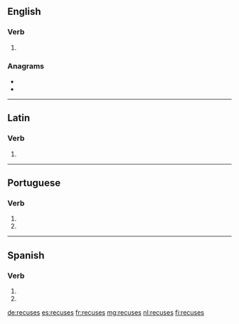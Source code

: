{{also|récusés|recusés|récuses}}
==English==

===Verb===
{{head|en|verb form}}

# {{en-third-person singular of|recuse}}

===Anagrams===
* {{l|en|rescues}}
* {{l|en|secures}}

----

==Latin==

===Verb===
{{la-verb-form|recūsēs}}

# {{inflection of|recūsō||2|s|pres|actv|subj|lang=la}}

----

==Portuguese==

===Verb===
{{pt-verb-form}}

# {{inflection of|recusar||2|s|pres|subj|lang=pt}}
# {{inflection of|recusar||2|s|negative|impr|lang=pt}}

----

==Spanish==

===Verb===
{{es-verb-form}}

# {{es-verb form of|ending=ar|mood=imperative|sense=negative|pers=2|formal=no|number=singular|recusar}}
# {{es-verb form of|ending=ar|mood=subjunctive|tense=present|pers=2|formal=no|number=singular|recusar}}

[[de:recuses]]
[[es:recuses]]
[[fr:recuses]]
[[mg:recuses]]
[[nl:recuses]]
[[fi:recuses]]